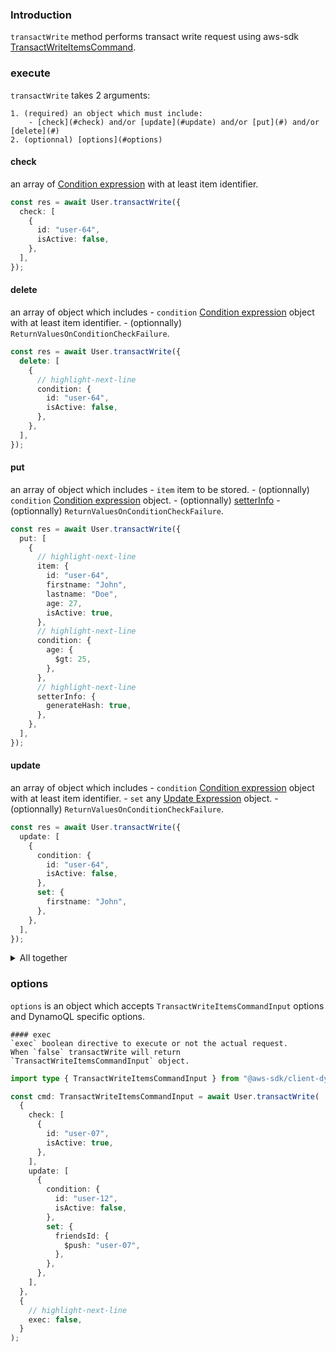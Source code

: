 ### Introduction
`transactWrite` method performs transact write request using aws-sdk [TransactWriteItemsCommand](https://docs.aws.amazon.com/AWSJavaScriptSDK/v3/latest/client/dynamodb/command/TransactWriteItemsCommand/).



### execute

`transactWrite` takes 2 arguments:

    1. (required) an object which must include:
        - [check](#check) and/or [update](#update) and/or [put](#) and/or [delete](#)
    2. (optionnal) [options](#options) 




#### check

an array of [Condition expression](/docs/schema/data-types/String#condition-expression) with at least item identifier.

```ts
const res = await User.transactWrite({
  check: [
    {
      id: "user-64",
      isActive: false,
    },
  ],
});
```

#### delete

an array of object which includes
    - `condition` [Condition expression](/docs/schema/data-types/String#condition-expression) object with at least item identifier.
    - (optionnally) `ReturnValuesOnConditionCheckFailure`.

```ts
const res = await User.transactWrite({
  delete: [
    {
      // highlight-next-line
      condition: {
        id: "user-64",
        isActive: false,
      },
    },
  ],
});
```

#### put

an array of object which includes
    - `item` item to be stored.
    - (optionnally) `condition` [Condition expression](/docs/schema/data-types/String#condition-expression) object.
    - (optionnally) [setterInfo](./put/#setterInfo)
    - (optionnally) `ReturnValuesOnConditionCheckFailure`.
    

```ts
const res = await User.transactWrite({
  put: [
    {
      // highlight-next-line
      item: {
        id: "user-64",
        firstname: "John",
        lastname: "Doe",
        age: 27,
        isActive: true,
      },
      // highlight-next-line
      condition: {
        age: {
          $gt: 25,
        },
      },
      // highlight-next-line
      setterInfo: {
        generateHash: true,
      },
    },
  ],
});
```



#### update

an array of object which includes
    - `condition` [Condition expression](/docs/schema/data-types/String#condition-expression) object with at least item identifier.
    - `set` any [Update Expression](/docs/schema/data-types/String#update-expressions) object.
    - (optionnally) `ReturnValuesOnConditionCheckFailure`.

```ts
const res = await User.transactWrite({
  update: [
    {
      condition: {
        id: "user-64",
        isActive: false,
      },
      set: {
        firstname: "John",
      },
    },
  ],
});
```


<details>
<summary>All together</summary>
```ts
const res = await User.transactWrite({
  check: [
    {
      id: "user-07",
      isActive: false,
    },
    {
      id: "user-91",
      isActive: true,
    },
  ],
  put: [
    {
      item: {
        id: "user-61",
        firstname: "John",
        lastname: "Doe",
        age: 25,
        isActive: true,
      },
      condition: {
        age: {
          $gt: 25,
        },
      },
      setterInfo: {
        generateHash: true,
      },
    },
  ],
  delete: [
    {
      condition: {
        id: "user-32",
        isActive: false,
      },
    },
  ],
  update: [
    {
      condition: {
        id: "user-12",
        isActive: false,
      },
      set: {
        firstname: "Mike",
      },
    },
  ],
});
```

</details>




### options

`options` is an object which accepts `TransactWriteItemsCommandInput` options and DynamoQL specific options.


    #### exec
    `exec` boolean directive to execute or not the actual request.  
    When `false` transactWrite will return `TransactWriteItemsCommandInput` object.


```ts
import type { TransactWriteItemsCommandInput } from "@aws-sdk/client-dynamodb";

const cmd: TransactWriteItemsCommandInput = await User.transactWrite(
  {
    check: [
      {
        id: "user-07",
        isActive: true,
      },
    ],
    update: [
      {
        condition: {
          id: "user-12",
          isActive: false,
        },
        set: {
          friendsId: {
            $push: "user-07",
          },
        },
      },
    ],
  },
  {
    // highlight-next-line
    exec: false,
  }
);
```

